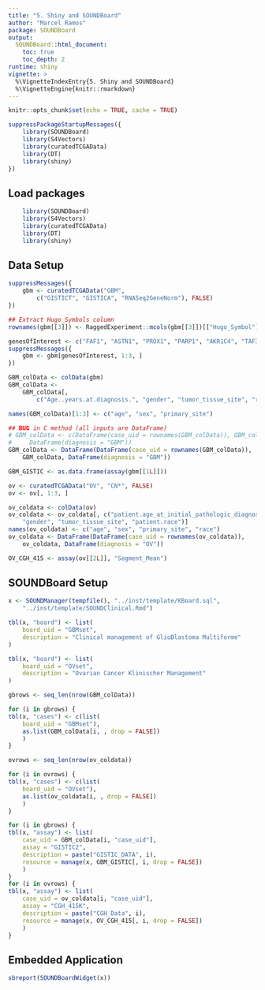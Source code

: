 ```yaml
---
title: "5. Shiny and SOUNDBoard"
author: "Marcel Ramos"
package: SOUNDBoard
output:
  SOUNDBoard::html_document:
    toc: true
    toc_depth: 2
runtime: shiny
vignette: >
  %\VignetteIndexEntry{5. Shiny and SOUNDBoard}
  %\VignetteEngine{knitr::rmarkdown}
---
```


```r
knitr::opts_chunk$set(echo = TRUE, cache = TRUE)
```

```r
suppressPackageStartupMessages({
    library(SOUNDBoard)
    library(S4Vectors)
    library(curatedTCGAData)
    library(DT)
    library(shiny)
})
```

## Load packages

```r
    library(SOUNDBoard)
    library(S4Vectors)
    library(curatedTCGAData)
    library(DT)
    library(shiny)
```


## Data Setup

```r
suppressMessages({
    gbm <- curatedTCGAData("GBM",
        c("GISTICT", "GISTICA", "RNASeq2GeneNorm"), FALSE)
})

## Extract Hugo_Symbols column
rownames(gbm[[3]]) <- RaggedExperiment::mcols(gbm[[3]])[["Hugo_Symbol"]]

genesOfInterest <- c("FAF1", "ASTN1", "PROX1", "PARP1", "AKR1C4", "TAF3")
suppressMessages({
    gbm <- gbm[genesOfInterest, 1:3, ]
})

GBM_colData <- colData(gbm)
GBM_colData <-
    GBM_colData[,
        c("Age..years.at.diagnosis.", "gender", "tumor_tissue_site", "race")]

names(GBM_colData)[1:3] <- c("age", "sex", "primary_site")

## BUG in C method (all inputs are DataFrame)
# GBM_colData <- c(DataFrame(case_uid = rownames(GBM_colData)), GBM_colData,
#     DataFrame(diagnosis = "GBM"))
GBM_colData <- DataFrame(DataFrame(case_uid = rownames(GBM_colData)),
    GBM_colData, DataFrame(diagnosis = "GBM"))

GBM_GISTIC <- as.data.frame(assay(gbm[[1L]]))

ov <- curatedTCGAData("OV", "CN*", FALSE)
ov <- ov[, 1:3, ]

ov_coldata <- colData(ov)
ov_coldata <- ov_coldata[, c("patient.age_at_initial_pathologic_diagnosis",
    "gender", "tumor_tissue_site", "patient.race")]
names(ov_coldata) <- c("age", "sex", "primary_site", "race")
ov_coldata <- DataFrame(DataFrame(case_uid = rownames(ov_coldata)),
    ov_coldata, DataFrame(diagnosis = "OV"))

OV_CGH_415 <- assay(ov[[2L]], "Segment_Mean")
```

## SOUNDBoard Setup

```r
x <- SOUNDManager(tempfile(), "../inst/template/KBoard.sql",
    "../inst/template/SOUNDClinical.Rmd")

tbl(x, "board") <- list(
    board_uid = "GBMset",
    description = "Clinical management of GlioBlastoma Multiforme"
)

tbl(x, "board") <- list(
    board_uid = "OVset",
    description = "Ovarian Cancer Klinischer Management"
)

gbrows <- seq_len(nrow(GBM_colData))

for (i in gbrows) {
tbl(x, "cases") <- c(list(
    board_uid = "GBMset"),
    as.list(GBM_colData[i, , drop = FALSE])
    )
}

ovrows <- seq_len(nrow(ov_coldata))

for (i in ovrows) {
tbl(x, "cases") <- c(list(
    board_uid = "OVset"),
    as.list(ov_coldata[i, , drop = FALSE])
    )
}

for (i in gbrows) {
tbl(x, "assay") <- list(
    case_uid = GBM_colData[i, "case_uid"],
    assay = "GISTIC2",
    description = paste("GISTIC_DATA", i),
    resource = manage(x, GBM_GISTIC[, i, drop = FALSE])
    )
}
for (i in ovrows) {
tbl(x, "assay") <- list(
    case_uid = ov_coldata[i, "case_uid"],
    assay = "CGH_415K",
    description = paste("CGH_Data", i),
    resource = manage(x, OV_CGH_415[, i, drop = FALSE])
    )
}
```

## Embedded Application

```r
sbreport(SOUNDBoardWidget(x))
```
